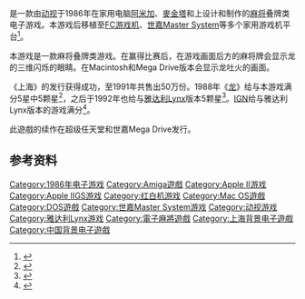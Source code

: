 {{Otheruses
|subject=麻將電子遊戲
|other=其他的意思
| 上海 (消歧义)
}}
{{expand|time=2015-08-05T09:36:44+00:00}}
{{NoteTA
| G1=Games
}}

{{vgname|上海|en=Shanghai}}是一款由[[动视|动视]]于1986年在家用电脑[[Amiga|阿米加]]、[[麥金塔|麥金塔]]和{{tsl|en|Apple II GS|}}上设计和制作的[[麻将|麻将]]叠牌类电子游戏。本游戏后移植至[[FC游戏机|FC游戏机]]、[[世嘉Master_System|世嘉Master System]]等多个家用游戏机平台<ref name="gamefaqs">{{cite web| url = http://www.gamefaqs.com/nes/578519-shanghai/data| title = Release information| publisher = [[GameFAQs|GameFAQs]]| date = | accessdate = 2015-07-31| archive-date = 2016-10-23| archive-url = https://web.archive.org/web/20161023210109/http://www.gamefaqs.com/nes/578519-shanghai/data}}</ref>。

本游戏是一款麻将叠牌类游戏。在赢得比赛后，在游戏画面后方的麻将牌会显示龙的三维闪烁的眼睛。在Macintosh和Mega Drive版本会显示龙吐火的画面。

《上海》的发行获得成功，至1991年共售出50万份。1988年《[[龙_(杂志)|龙]]》给与本游戏满分5星中5颗星<ref name="Dragon138">{{cite journal| title=The Role of Computers| last1=Lesser|last2=Lesser|last3=Lesser|first1=Hartley|first2=Patricia|first3=Kirk| journal=Dragon| issue=138| date=October 1988| pages=70–75}}</ref>，之后于1992年也给与[[雅达利Lynx|雅达利Lynx]]版本5颗星<ref name="Dragon181">{{cite journal| title=The Role of Computers|last1=Lesser|last2=Lesser|last3=Lesser|first1=Hartley|first2=Patricia|first3=Kirk| journal=Dragon| issue=181| date=May 1992| pages=57–62}}</ref>。[[IGN|IGN]]给与雅达利Lynx版本的游戏满分<ref>{{cite web |url=http://www.ign.com/articles/1999/07/07/shanghai |publisher=IGN |date=1999-07-06 |accessdate=2012-02-23 |author=Jung, Robert A. |title=Shanghai — Atari Lynx Review |archive-date=2012-12-29 |archive-url=https://web.archive.org/web/20121229150328/http://www.ign.com/articles/1999/07/07/shanghai |dead-url=no }}</ref>。

此遊戲的续作{{tsl|fr|Shanghai II: Dragon's Eye|上海II 龙之眼睛}}在超级任天堂和世嘉Mega Drive发行。

== 参考资料 ==
{{Reflist}}

{{DEFAULTSORT:Shanghai}}
[[Category:1986年电子游戏|Category:1986年电子游戏]]
[[Category:Amiga遊戲|Category:Amiga遊戲]]
[[Category:Apple_II游戏|Category:Apple II游戏]]
[[Category:Apple_IIGS游戏|Category:Apple IIGS游戏]]
[[Category:红白机游戏|Category:红白机游戏]]
[[Category:Mac_OS遊戲|Category:Mac OS遊戲]]
[[Category:DOS遊戲|Category:DOS遊戲]]
[[Category:世嘉Master_System游戏|Category:世嘉Master System游戏]]
[[Category:动视游戏|Category:动视游戏]]
[[Category:雅达利Lynx游戏|Category:雅达利Lynx游戏]]
[[Category:電子麻將遊戲|Category:電子麻將遊戲]]
[[Category:上海背景电子遊戲|Category:上海背景电子遊戲]]
[[Category:中国背景电子遊戲|Category:中国背景电子遊戲]]

{{videogame-stub}}